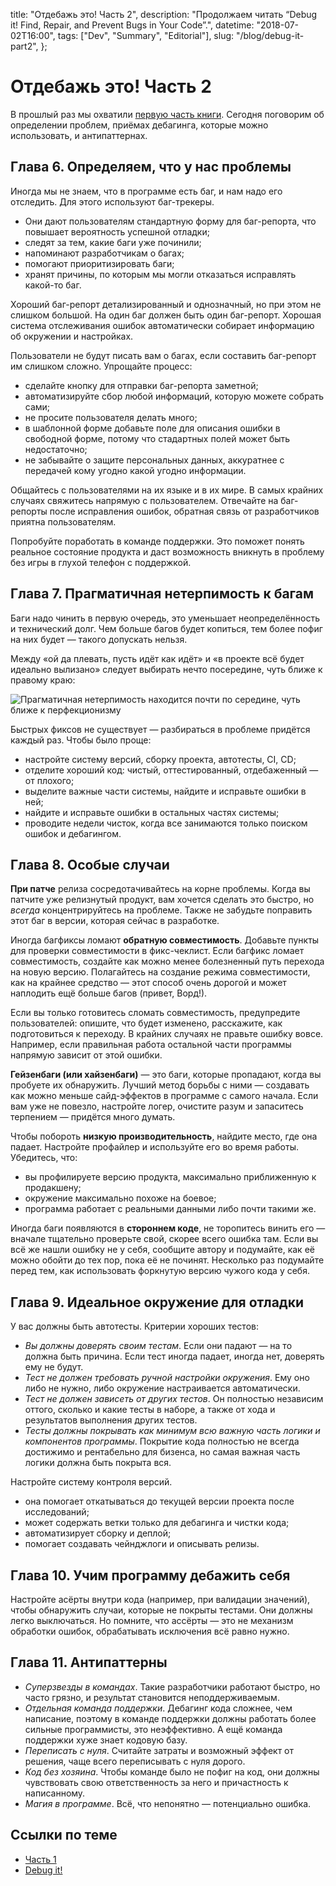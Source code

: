   title: "Отдебажь это! Часть 2",
  description: "Продолжаем читать “Debug it! Find, Repair, and Prevent Bugs in Your Code”.",
  datetime: "2018-07-02T16:00",
  tags: ["Dev", "Summary", "Editorial"],
  slug: "/blog/debug-it-part2",
};

# Отдебажь это! Часть 2

В прошлый раз мы охватили [первую часть книги](/blog/debug-it/). Сегодня поговорим об определении проблем, приёмах дебагинга, которые можно использовать, и антипаттернах.

## Глава 6. Определяем, что у нас проблемы

Иногда мы не знаем, что в программе есть баг, и нам надо его отследить. Для этого используют баг-трекеры.

- Они дают пользователям стандартную форму для баг-репорта, что повышает вероятность успешной отладки;
- следят за тем, какие баги уже починили;
- напоминают разработчикам о багах;
- помогают приоритизировать баги;
- хранят причины, по которым мы могли отказаться исправлять какой-то баг.

Хороший баг-репорт детализированный и однозначный, но при этом не слишком большой. На один баг должен быть один баг-репорт. Хорошая система отслеживания ошибок автоматически собирает информацию об окружении и настройках.

Пользователи не будут писать вам о багах, если составить баг-репорт им слишком сложно. Упрощайте процесс:

- сделайте кнопку для отправки баг-репорта заметной;
- автоматизируйте сбор любой информаций, которую можете собрать сами;
- не просите пользователя делать много;
- в шаблонной форме добавьте поле для описания ошибки в свободной форме, потому что стадартных полей может быть недостаточно;
- не забывайте о защите персональных данных, аккуратнее с передачей кому угодно какой угодно информации.

Общайтесь с пользователями на их языке и в их мире. В самых крайних случаях свяжитесь напрямую с пользователем. Отвечайте на баг-репорты после исправления ошибок, обратная связь от разработчиков приятна пользователям.

Попробуйте поработать в команде поддержки. Это поможет понять реальное состояние продукта и даст возможность вникнуть в проблему без игры в глухой телефон с поддержкой.

## Глава 7. Прагматичная нетерпимость к багам

Баги надо чинить в первую очередь, это уменьшает неопределённость и технический долг. Чем больше багов будет копиться, тем более пофиг на них будет — такого допускать нельзя.

Между «ой да плевать, пусть идёт как идёт» и «в проекте всё будет идеально вылизано» следует выбирать нечто посередине, чуть ближе к правому краю:

![Прагматичная нетерпимость находится почти по середине, чуть ближе к перфекционизму](/img/notes/zero-tolerance.jpg)

Быстрых фиксов не существует — разбираться в проблеме придётся каждый раз. Чтобы было проще:

- настройте систему версий, сборку проекта, автотесты, CI, CD;
- отделите хороший код: чистый, оттестированный, отдебаженный — от плохого;
- выделите важные части системы, найдите и исправьте ошибки в ней;
- найдите и исправьте ошибки в остальных частях системы;
- проводите недели чисток, когда все занимаются только поиском ошибок и дебагингом.

## Глава 8. Особые случаи

**При патче** релиза сосредотачивайтесь на корне проблемы. Когда вы патчите уже релизнутый продукт, вам хочется сделать это быстро, но _всегда_ концентрируйтесь на проблеме. Также не забудьте поправить этот баг в версии, которая сейчас в разработке.

Иногда багфиксы ломают **обратную совместимость**. Добавьте пункты для проверки совместимости в фикс-чеклист. Если багфикс ломает совместимость, создайте как можно менее болезненный путь перехода на новую версию. Полагайтесь на создание режима совместимости, как на крайнее средство — этот способ очень дорогой и может наплодить ещё больше багов (привет, Ворд!).

Если вы только готовитесь сломать совместимость, предупредите пользователей: опишите, что будет изменено, расскажите, как подготовиться к переходу. В крайних случаях не правьте ошибку вовсе. Например, если правильная работа остальной части программы напрямую зависит от этой ошибки.

**Гейзенбаги (или хайзенбаги)** — это баги, которые пропадают, когда вы пробуете их обнаружить. Лучший метод борьбы с ними — создавать как можно меньше сайд-эффектов в программе с самого начала. Если вам уже не повезло, настройте логер, очистите разум и запаситесь терпением — придётся много думать.

Чтобы побороть **низкую производительность**, найдите место, где она падает. Настройте профайлер и используйте его во время работы. Убедитесь, что:

- вы профилируете версию продукта, максимально приближенную к продакшену;
- окружение максимально похоже на боевое;
- программа работает с реальными данными либо почти такими же.

Иногда баги появляются в **стороннем коде**, не торопитесь винить его — вначале тщательно проверьте свой, скорее всего ошибка там. Если вы всё же нашли ошибку не у себя, сообщите автору и подумайте, как её можно обойти до тех пор, пока её не починят. Несколько раз подумайте перед тем, как использовать форкнутую версию чужого кода у себя.

## Глава 9. Идеальное окружение для отладки

У вас должны быть автотесты. Критерии хороших тестов:

- _Вы должны доверять своим тестам_. Если они падают — на то должна быть причина. Если тест иногда падает, иногда нет, доверять ему не будут.
- _Тест не должен требовать ручной настройки окружения_. Ему оно либо не нужно, либо окружение настраивается автоматически.
- _Тест не должен зависеть от других тестов_. Он полностью независим оттого, сколько и какие тесты в наборе, а также от хода и результатов выполнения других тестов.
- _Тесты должны покрывать как минимум всю важную часть логики и компонентов программы_. Покрытие кода полностью не всегда достижимо и рентабельно для бизенса, но самая важная часть логики должна быть покрыта вся.

Настройте систему контроля версий.

- она помогает откатываться до текущей версии проекта после исследований;
- может содержать ветки только для дебагинга и чистки кода;
- автоматизирует сборку и деплой;
- помогает создавать чейнджлоги и описывать релизы.

## Глава 10. Учим программу дебажить себя

Настройте асёрты внутри кода (например, при валидации значений), чтобы обнаружить случаи, которые не покрыты тестами. Они должны легко выключаться. Но помните, что ассёрты — это не механизм обработки ошибок, обрабатывать исключения всё равно нужно.

## Глава 11. Антипаттерны

- _Суперзвезды в командах_. Такие разработчики работают быстро, но часто грязно, и результат становится неподдерживаемым.
- _Отдельная команда поддержки_. Дебагинг кода сложнее, чем написание, поэтому в команде поддержки должны работать более сильные программисты, это неэффективно. А ещё команда поддержки хуже знает кодовую базу.
- _Переписать с нуля_. Считайте затраты и возможный эффект от решения, чаще всего переписывать с нуля дорого.
- _Код без хозяина_. Чтобы команде было не пофиг на код, они должны чувствовать свою ответственность за него и причастность к написанному.
- _Магия в программе_. Всё, что непонятно — потенциально ошибка.

## Ссылки по теме

- [Часть 1](/blog/debug-it/)
- [Debug it!](https://www.amazon.com/Debug-Repair-Prevent-Pragmatic-Programmers/dp/193435628X)
